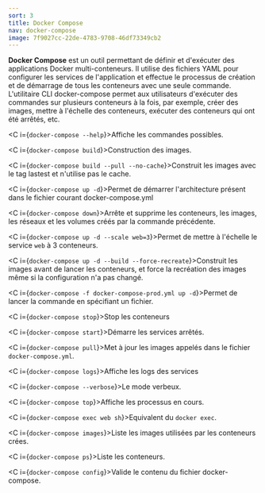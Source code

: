 ```yaml
---
sort: 3
title: Docker Compose
nav: docker-compose
image: 7f9027cc-22de-4783-9708-46df73349cb2
---
```


**Docker Compose** est un outil permettant de définir et d'exécuter des applications Docker multi-conteneurs. Il utilise des fichiers YAML pour configurer les services de l'application et effectue le processus de création et de démarrage de tous les conteneurs avec une seule commande. L'utilitaire CLI docker-compose permet aux utilisateurs d'exécuter des commandes sur plusieurs conteneurs à la fois, par exemple, créer des images, mettre à l'échelle des conteneurs, exécuter des conteneurs qui ont été arrêtés, etc. 

<C i={`docker-compose --help`}>Affiche les commandes possibles.</C>

<C i={`docker-compose build`}>Construction des images.</C>

<C i={`docker-compose build --pull --no-cache`}>Construit les images avec le tag lastest et n'utilise pas le cache.</C>

<C i={`docker-compose up -d`}>Permet de démarrer l'architecture présent dans le fichier courant docker-compose.yml</C>

<C i={`docker-compose down`}>Arrête et supprime les conteneurs, les images, les réseaux et les volumes créés par la commande précédente.</C>

<C i={`docker-compose up -d --scale web=3`}>Permet de mettre à l'échelle le service `web` à 3 conteneurs.</C>

<C i={`docker-compose up -d --build --force-recreate`}>Construit les images avant de lancer les conteneurs, et force la recréation des images même si la configuration n'a pas changé.</C>

<C i={`docker-compose -f docker-compose-prod.yml up -d`}>Permet de lancer la commande en spécifiant un fichier.</C>

<C i={`docker-compose stop`}>Stop les conteneurs</C>

<C i={`docker-compose start`}>Démarre les services arrêtés.</C>

<C i={`docker-compose pull`}>Met à jour les images appelés dans le fichier `docker-compose.yml`.</C>

<C i={`docker-compose logs`}>Affiche les logs des services</C>

<C i={`docker-compose --verbose`}>Le mode verbeux.</C>

<C i={`docker-compose top`}>Affiche les processus en cours.</C>

<C i={`docker-compose exec web sh`}>Equivalent du `docker exec`.</C>

<C i={`docker-compose images`}>Liste les images utilisées par les conteneurs crées.</C>

<C i={`docker-compose ps`}>Liste les conteneurs.</C>

<C i={`docker-compose config`}>Valide le contenu du fichier docker-compose.</C>


